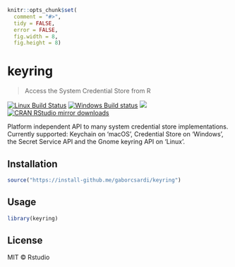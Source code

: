 
```r
knitr::opts_chunk$set(
  comment = "#>",
  tidy = FALSE,
  error = FALSE,
  fig.width = 8,
  fig.height = 8)
```

# keyring

> Access the System Credential Store from R

[![Linux Build Status](https://travis-ci.org/gaborcsardi/keyring.svg?branch=master)](https://travis-ci.org/gaborcsardi/keyring)
[![Windows Build status](https://ci.appveyor.com/api/projects/status/github/gaborcsardi/keyring?svg=true)](https://ci.appveyor.com/project/gaborcsardi/keyring)
[![](http://www.r-pkg.org/badges/version/keyring)](http://www.r-pkg.org/pkg/keyring)
[![CRAN RStudio mirror downloads](http://cranlogs.r-pkg.org/badges/keyring)](http://www.r-pkg.org/pkg/keyring)

Platform independent API to many system credential store implementations.
Currently supported: Keychain on 'macOS', Credential Store on 'Windows',
the Secret Service API and the Gnome keyring API on 'Linux'.

## Installation

```r
source("https://install-github.me/gaborcsardi/keyring")
```

## Usage

```r
library(keyring)
```

## License

MIT © Rstudio
